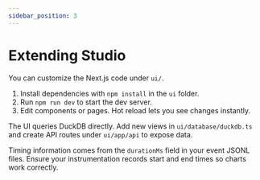 ```yaml
---
sidebar_position: 3
---
```


# Extending Studio

You can customize the Next.js code under `ui/`.

1. Install dependencies with `npm install` in the `ui` folder.
2. Run `npm run dev` to start the dev server.
3. Edit components or pages. Hot reload lets you see changes instantly.

The UI queries DuckDB directly. Add new views in `ui/database/duckdb.ts` and create API routes under `ui/app/api` to expose data.

Timing information comes from the `durationMs` field in your event JSONL files. Ensure your instrumentation records start and end times so charts work correctly.
